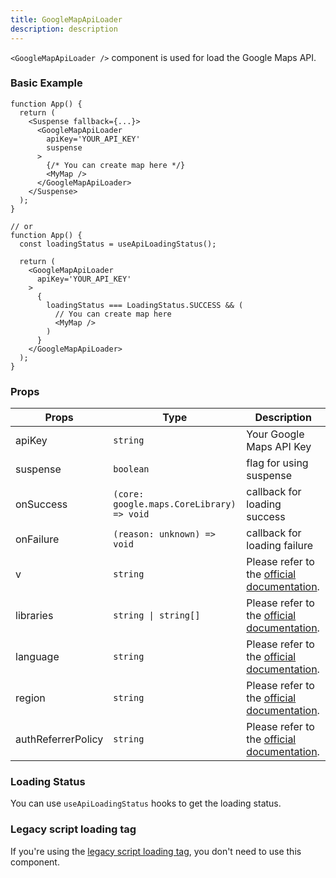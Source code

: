 ```yaml
---
title: GoogleMapApiLoader
description: description
---
```


`<GoogleMapApiLoader />` component is used for load the Google Maps API.

### Basic Example

```tsx
function App() {
  return (
    <Suspense fallback={...}>
      <GoogleMapApiLoader
        apiKey='YOUR_API_KEY'
        suspense
      >
        {/* You can create map here */}
        <MyMap />
      </GoogleMapApiLoader>
    </Suspense>
  );
}

// or
function App() {
  const loadingStatus = useApiLoadingStatus();

  return (
    <GoogleMapApiLoader
      apiKey='YOUR_API_KEY'
    >
      {
        loadingStatus === LoadingStatus.SUCCESS && (
          // You can create map here
          <MyMap />
        )
      }
    </GoogleMapApiLoader>
  );
}
```

### Props

| Props | Type | Description |
| ----------- | ----------- | ----------- |
| apiKey | `string` | Your Google Maps API Key |
| suspense | `boolean` | flag for using suspense |
| onSuccess | `(core: google.maps.CoreLibrary) => void` | callback for loading success |
| onFailure | `(reason: unknown) => void` | callback for loading failure |
| v | `string` | Please refer to the <a href='https://developers.google.com/maps/documentation/javascript/load-maps-js-api#optional_parameters' target='_blank' rel='noreferrer'>official documentation</a>. |
| libraries | `string \| string[]` | Please refer to the <a href='https://developers.google.com/maps/documentation/javascript/load-maps-js-api#optional_parameters' target='_blank' rel='noreferrer'>official documentation</a>. |
| language | `string` | Please refer to the <a href='https://developers.google.com/maps/documentation/javascript/load-maps-js-api#optional_parameters' target='_blank' rel='noreferrer'>official documentation</a>. |
| region | `string` | Please refer to the <a href='https://developers.google.com/maps/documentation/javascript/load-maps-js-api#optional_parameters' target='_blank' rel='noreferrer'>official documentation</a>. |
| authReferrerPolicy | `string` | Please refer to the <a href='https://developers.google.com/maps/documentation/javascript/load-maps-js-api#optional_parameters' target='_blank' rel='noreferrer'>official documentation</a>. |

### Loading Status

You can use `useApiLoadingStatus` hooks to get the loading status.

### Legacy script loading tag

If you're using the [legacy script loading tag](https://developers.google.com/maps/documentation/javascript/load-maps-js-api#use-legacy-tag), you don't need to use this component.
